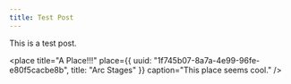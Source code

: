 ```yaml
---
title: Test Post
---
```


This is a test post.

<place
  title="A Place!!!"
  place={{
    uuid: "1f745b07-8a7a-4e99-96fe-e80f5cacbe8b",
    title: "Arc Stages"
  }}
  caption="This place seems cool."
/>
